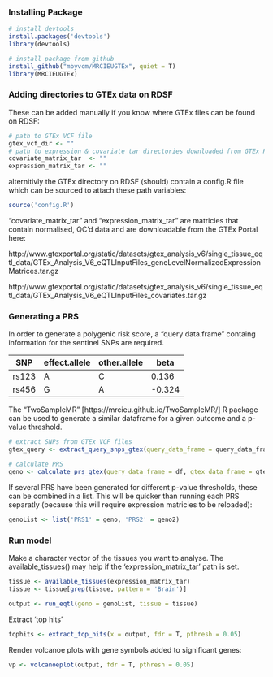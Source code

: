 
### Installing Package

```r
# install devtools
install.packages('devtools')
library(devtools)
```

```r
# install package from github
install_github("mbyvcm/MRCIEUGTEx", quiet = T)
library(MRCIEUGTEx)
```

### Adding directories to GTEx data on RDSF

These can be added manually if you know where GTEx files can be found on RDSF:

```r
# path to GTEx VCF file
gtex_vcf_dir <- ""
# path to expression & covariate tar directories downloaded from GTEx Portal 
covariate_matrix_tar  <- ""
expression_matrix_tar <- ""
```
alternitivly the GTEx directory on RDSF (should) contain a config.R file which can be sourced to attach these path variables:

```r
source('config.R')
```
"covariate_matrix_tar" and "expression_matrix_tar" are matricies that contain normalised, QC'd data and are downloadable from the GTEx Portal here:

http://www.gtexportal.org/static/datasets/gtex_analysis_v6/single_tissue_eqtl_data/GTEx_Analysis_V6_eQTLInputFiles_geneLevelNormalizedExpressionMatrices.tar.gz

http://www.gtexportal.org/static/datasets/gtex_analysis_v6/single_tissue_eqtl_data/GTEx_Analysis_V6_eQTLInputFiles_covariates.tar.gz


### Generating a PRS

In order to generate a polygenic risk score, a "query data.frame" containg information for the sentinel SNPs are required.

SNP|effect.allele|other.allele|beta
---|---|---|---
rs123|A|C|0.136
rs456|G|A|-0.324

The "TwoSampleMR" [https://mrcieu.github.io/TwoSampleMR/] R package can be used to generate a similar dataframe for a given outcome and a p-value threshold.   

```r
# extract SNPs from GTEx VCF files
gtex_query <- extract_query_snps_gtex(query_data_frame = query_data_frame, gtex_vcf_dir = gtex_vcf_dir)

# calculate PRS
geno <- calculate_prs_gtex(query_data_frame = df, gtex_data_frame = gtex_query)
```
If several PRS have been generated for different p-value thresholds, these can be combined in a list. This will be quicker than running each PRS separatly (because this will require expression matricies to be reloaded):

```r
genoList <- list('PRS1' = geno, 'PRS2' = geno2)
```
### Run model

Make a character vector of the tissues you want to analyse. The available_tissues() may help if the 'expression_matrix_tar' path is set. 

```r
tissue <- available_tissues(expression_matrix_tar)
tissue <- tissue[grep(tissue, pattern = 'Brain')]

output <- run_eqtl(geno = genoList, tissue = tissue)
```
Extract 'top hits'

```r
tophits <- extract_top_hits(x = output, fdr = T, pthresh = 0.05)
```

Render volcanoe plots with gene symbols added to significant genes:

```r
vp <- volcanoeplot(output, fdr = T, pthresh = 0.05)
```
